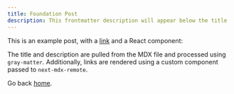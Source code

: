 ```yaml
---
title: Foundation Post
description: This frontmatter description will appear below the title
---
```


This is an example post, with a [link](https://nextjs.org) and a React component:

<TestComponent name="next-mdx-remote" />

The title and description are pulled from the MDX file and processed using `gray-matter`. Additionally, links are rendered using a custom component passed to `next-mdx-remote`.

Go back [home](/).

